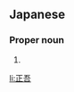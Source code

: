==Japanese==
{{ja-kanjitab|しょう|ご|yomi=o}}

===Proper noun===
{{ja-pos|proper|しょうご}}

# {{given name|male|lang=ja|sort=しょうご}}

[[li:正吾]]